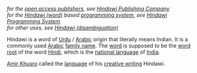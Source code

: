 ''for the [[open access publisher]]s, see [[Hindawi Publishing Company]]'' </br>
''for the [[Hindawi (word)]] based [[programming system]], see [[Hindawi Programming System]]'' </br>
''for other uses, see [[Hindawi (disambiguation)]]''

{{Unreferenced|date=September 2007}}

{{Infobox Language
|name=Hindawī
|familycolor=Indo-European
|caption='''Hindawi'''
|states=[[India]], [[Pakistan]]
|notice=Indic}}

Hindawi is a word of [[Urdu]] / [[Arabic]] origin that literally means Indian. It is a commonly used [[Arabic]] [[family name]]. The [[word]] is supposed to be the [[word root]] of the word [[Hindi]], which is the [[national language]] of [[India]].

[[Amir Khusro]] called the [[language]] of his [[creative writing]] Hindawi.

{{stub}}